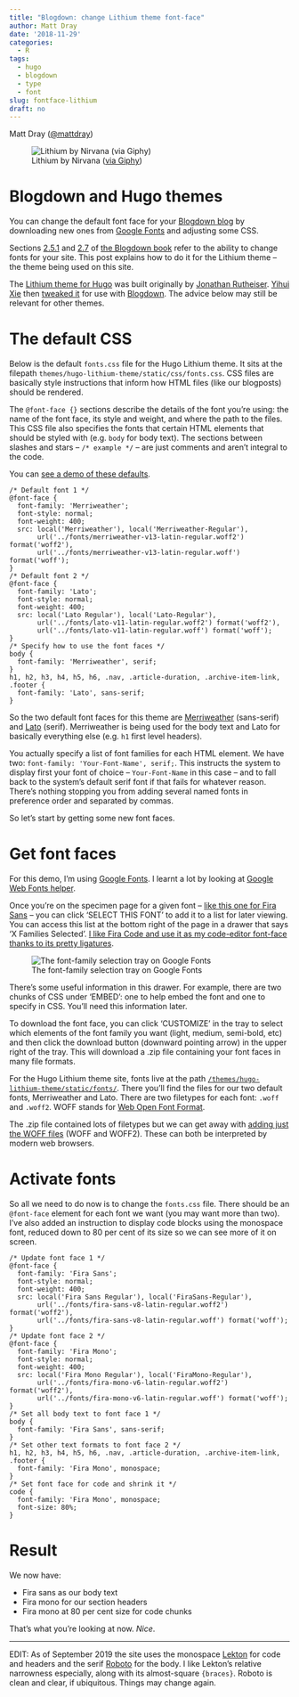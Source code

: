 ```yaml
---
title: "Blogdown: change Lithium theme font-face"
author: Matt Dray
date: '2018-11-29'
categories:
  - R
tags:
  - hugo
  - blogdown
  - type
  - font
slug: fontface-lithium
draft: no
---
```

Matt Dray ([\@mattdray](https://www.twitter.com/mattdray))

![Lithium by Nirvana ([via Giphy](https://giphy.com/gifs/nirvana-lithium-3Qf8fuRU2JJ1m?utm_source=media-link&utm_medium=landing&utm_campaign=Media%20Links&utm_term=))](https://media.giphy.com/media/3Qf8fuRU2JJ1m/giphy.gif)

# Blogdown and Hugo themes

You can change the default font face for your [Blogdown blog](https://bookdown.org/yihui/blogdown/) by downloading new ones from [Google Fonts](https://fonts.google.com/) and adjusting some CSS.

Sections [2.5.1](https://bookdown.org/yihui/blogdown/templates.html#how-to) and [2.7](https://bookdown.org/yihui/blogdown/static-files.html) of [the Blogdown book](https://bookdown.org/yihui/blogdown/) refer to the ability to change fonts for your site. This post explains how to do it for the Lithium theme -- the theme being used on this site.

The [Lithium theme for Hugo](https://themes.gohugo.io/hugo-lithium-theme/) was built originally by [Jonathan Rutheiser](https://github.com/jrutheiser). [Yihui Xie](https://yihui.name/en/about/) then [tweaked it](https://github.com/yihui/hugo-lithium) for use with [Blogdown](https://bookdown.org/yihui/blogdown/). The advice below may still be relevant for other themes.

# The default CSS

Below is the default `fonts.css` file for the Hugo Lithium theme. It sits at the filepath `themes/hugo-lithium-theme/static/css/fonts.css`. CSS files are basically style instructions that inform how HTML files (like our blogposts) should be rendered.

The `@font-face {}` sections describe the details of the font you're using: the name of the font face, its style and weight, and where the path to the files. This CSS file also specifies the fonts that certain HTML elements that should be styled with (e.g. `body` for body text). The sections between slashes and stars -- `/* example */` --  are just comments and aren't integral to the code.

You can [see a demo of these defaults](https://themes.gohugo.io/theme/hugo-lithium-theme/).

```{}
/* Default font 1 */
@font-face {
  font-family: 'Merriweather';
  font-style: normal;
  font-weight: 400;
  src: local('Merriweather'), local('Merriweather-Regular'),
       url('../fonts/merriweather-v13-latin-regular.woff2') format('woff2'),
       url('../fonts/merriweather-v13-latin-regular.woff') format('woff');
}
/* Default font 2 */
@font-face {
  font-family: 'Lato';
  font-style: normal;
  font-weight: 400;
  src: local('Lato Regular'), local('Lato-Regular'),
       url('../fonts/lato-v11-latin-regular.woff2') format('woff2'),
       url('../fonts/lato-v11-latin-regular.woff') format('woff');
}
/* Specify how to use the font faces */
body {
  font-family: 'Merriweather', serif;
}
h1, h2, h3, h4, h5, h6, .nav, .article-duration, .archive-item-link, .footer {
  font-family: 'Lato', sans-serif;
}
```

So the two default font faces for this theme are [Merriweather](https://fonts.google.com/specimen/Merriweather) (sans-serif) and [Lato](https://fonts.google.com/specimen/Lato) (serif). Merriweather is being used for the body text and Lato for basically everything else (e.g. `h1` first level headers).

You actually specify a list of font families for each HTML element. We have two: `font-family: 'Your-Font-Name', serif;`. This instructs the system to display first your font of choice -- `Your-Font-Name` in this case -- and to fall back to the system's default serif font if that fails for whatever reason. There's nothing stopping you from adding several named fonts in preference order and separated by commas.

So let's start by getting some new font faces.

# Get font faces

For this demo, I'm using [Google Fonts](https://fonts.google.com/). I learnt a lot by looking at [Google Web Fonts helper](https://google-webfonts-helper.herokuapp.com/fonts).

Once you're on the specimen page for a given font -- [like this one for Fira Sans](https://fonts.google.com/specimen/Fira+Sans) -- you can click 'SELECT THIS FONT' to add it to a list for later viewing. You can access this list at the bottom right of the page in a drawer that says 'X Families Selected'. [I like Fira Code and use it as my code-editor font-face thanks to its pretty ligatures](https://github.com/tonsky/FiraCode).

![The font-family selection tray on Google Fonts](/post/2018-11-29-typeface-change-for-hugo-lithium_files/font-family-select-tray.png)

There's some useful information in this drawer. For example, there are two chunks of CSS under 'EMBED': one to help embed the font and one to specify in CSS. You'll need this information later.

To download the font face, you can click 'CUSTOMIZE' in the tray to select which elements of the font family you want (light, medium, semi-bold, etc) and then click the download button (downward pointing arrow) in the upper right of the tray. This will download a .zip file containing your font faces in many file formats.

For the Hugo Lithium theme site, fonts live at the path [`/themes/hugo-lithium-theme/static/fonts/`](https://github.com/matt-dray/rostrum-blog/tree/master/themes/hugo-lithium-theme/static/fonts). There you'll find the files for our two default fonts, Merriweather and Lato. There are two filetypes for each font: `.woff` and `.woff2`. WOFF stands for [Web Open Font Format](https://developer.mozilla.org/en-US/docs/Web/Guide/WOFF).

The .zip file contained lots of filetypes but we can get away with [adding just the WOFF files](https://css-tricks.com/snippets/css/using-font-face/) (WOFF and WOFF2). These can both be interpreted by modern web browsers.

# Activate fonts

So all we need to do now is to change the `fonts.css` file. There should be an `@font-face` element for each font we want (you may want more than two). I've also added an instruction to display code blocks using the monospace font, reduced down to 80 per cent of its size so we can see more of it on screen.

```
/* Update font face 1 */
@font-face {
  font-family: 'Fira Sans';
  font-style: normal;
  font-weight: 400;
  src: local('Fira Sans Regular'), local('FiraSans-Regular'),
       url('../fonts/fira-sans-v8-latin-regular.woff2') format('woff2'),
       url('../fonts/fira-sans-v8-latin-regular.woff') format('woff');
}
/* Update font face 2 */
@font-face {
  font-family: 'Fira Mono';
  font-style: normal;
  font-weight: 400;
  src: local('Fira Mono Regular'), local('FiraMono-Regular'),
       url('../fonts/fira-mono-v6-latin-regular.woff2') format('woff2'),
       url('../fonts/fira-mono-v6-latin-regular.woff') format('woff');
}
/* Set all body text to font face 1 */
body {
  font-family: 'Fira Sans', sans-serif;
}
/* Set other text formats to font face 2 */
h1, h2, h3, h4, h5, h6, .nav, .article-duration, .archive-item-link, .footer {
  font-family: 'Fira Mono', monospace;
}
/* Set font face for code and shrink it */
code {
  font-family: 'Fira Mono', monospace;
  font-size: 80%;
}
```

# Result

We now have:

* Fira sans as our body text
* Fira mono for our section headers
* Fira mono at 80 per cent size for code chunks

That's what you're looking at now. _Nice_.

---

EDIT: As of September 2019 the site uses the monospace [Lekton](https://fonts.google.com/specimen/Lekton) for code and headers and the serif [Roboto](https://fonts.google.com/specimen/Roboto) for the body. I like Lekton's relative narrowness especially, along with its almost-square `{braces}`. Roboto is clean and clear, if ubiquitous. Things may change again. 